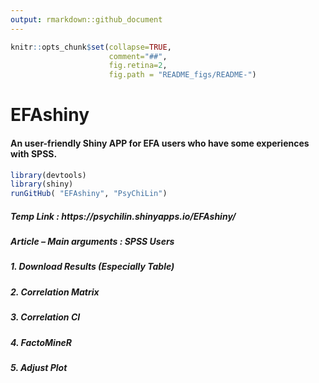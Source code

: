 ```yaml
---
output: rmarkdown::github_document
---
```

```r
knitr::opts_chunk$set(collapse=TRUE, 
                      comment="##", 
                      fig.retina=2, 
                      fig.path = "README_figs/README-")
```

# EFAshiny
#### An user-friendly Shiny APP for EFA users who have some experiences with SPSS.
<!-- README.md is generated from README.Rmd. Please edit that file -->


```r
library(devtools)
library(shiny)
runGitHub( "EFAshiny", "PsyChiLin") 
```

##### Temp Link : https://psychilin.shinyapps.io/EFAshiny/  
##### Article -- Main arguments : SPSS Users  
##### 1. Download Results (Especially Table)  
##### 2. Correlation Matrix
##### 3. Correlation CI  
##### 4. FactoMineR  
##### 5. Adjust Plot  